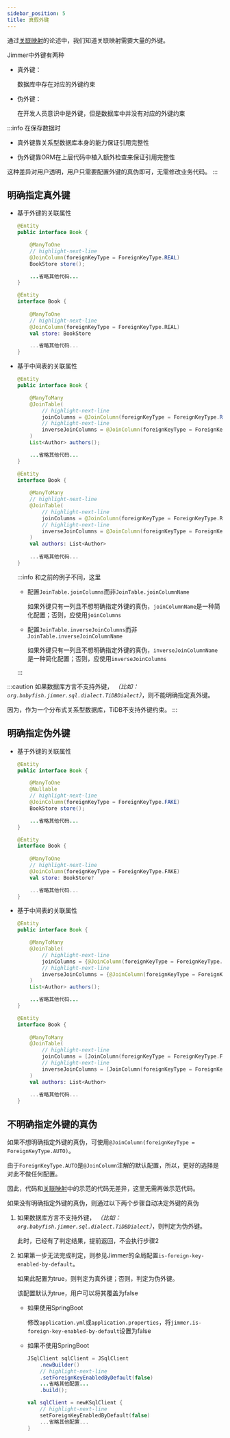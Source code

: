 ```yaml
---
sidebar_position: 5
title: 真假外键
---
```



通过[关联映射](./association)的论述中，我们知道关联映射需要大量的外键。

Jimmer中外键有两种

-   真外键：

    数据库中存在对应的外键约束

-   伪外键：

    在开发人员意识中是外键，但是数据库中并没有对应的外键约束

:::info
在保存数据时

-   真外键靠关系型数据库本身的能力保证引用完整性

-   伪外键靠ORM在上层代码中植入额外检查来保证引用完整性

这种差异对用户透明，用户只需要配置外键的真伪即可，无需修改业务代码。
:::

## 明确指定真外键

-   基于外键的关联属性

    <Tabs groupId="language">
    <TabItem value="java" label="Java">

    ```java title="Book.java"
    @Entity
    public interface Book {

        @ManyToOne
        // highlight-next-line
        @JoinColumn(foreignKeyType = ForeignKeyType.REAL)
        BookStore store();

        ...省略其他代码...
    }
    ```

    </TabItem>
    <TabItem value="kotlin" label="Kotlin">

    ```kotlin title="Book.kt"
    @Entity
    interface Book {
        
        @ManyToOne
        // highlight-next-line
        @JoinColumn(foreignKeyType = ForeignKeyType.REAL)
        val store: BookStore

        ...省略其他代码...
    }
    ```

    </TabItem>
    </Tabs>

-   基于中间表的关联属性

    <Tabs groupId="language">
    <TabItem value="java" label="Java">

    ```java title="Book.java"
    @Entity
    public interface Book {

        @ManyToMany
        @JoinTable(
            // highlight-next-line
            joinColumns = @JoinColumn(foreignKeyType = ForeignKeyType.REAL),
            // highlight-next-line
            inverseJoinColumns = @JoinColumn(foreignKeyType = ForeignKeyType.REAL)
        )
        List<Author> authors();

        ...省略其他代码...
    }
    ```

    </TabItem>
    <TabItem value="kotlin" label="Kotlin">

    ```kotlin title="Book.kt"
    @Entity
    interface Book {
        
        @ManyToMany
        // highlight-next-line
        @JoinTable(
            // highlight-next-line
            joinColumns = @JoinColumn(foreignKeyType = ForeignKeyType.REAL),
            // highlight-next-line
            inverseJoinColumns = @JoinColumn(foreignKeyType = ForeignKeyType.REAL)
        )
        val authors: List<Author>
        
        ...省略其他代码...
    }
    ```

    </TabItem>
    </Tabs>

    :::info
    和之前的例子不同，这里
    
    -   配置`JoinTable.joinColumns`而非`JoinTable.joinColumnName`

        如果外键只有一列且不想明确指定外键的真伪，`joinColumnName`是一种简化配置；否则，应使用`joinColumns`

    -   配置`JoinTable.inverseJoinColumns`而非`JoinTable.inverseJoinColumnName`

        如果外键只有一列且不想明确指定外键的真伪，`inverseJoinColumnName`是一种简化配置；否则，应使用`inverseJoinColumns`

    :::

:::caution
如果数据库方言不支持外键， *（比如：`org.babyfish.jimmer.sql.dialect.TiDBDialect`）*，则不能明确指定真外键。

因为，作为一个分布式关系型数据库，TiDB不支持外键约束。
:::

## 明确指定伪外键

-   基于外键的关联属性

    <Tabs groupId="language">
    <TabItem value="java" label="Java">

    ```java title="Book.java"
    @Entity
    public interface Book {

        @ManyToOne
        @Nullable
        // highlight-next-line
        @JoinColumn(foreignKeyType = ForeignKeyType.FAKE)
        BookStore store();

        ...省略其他代码...
    }
    ```

    </TabItem>
    <TabItem value="kotlin" label="Kotlin">

    ```kotlin title="Book.kt"
    @Entity
    interface Book {
        
        @ManyToOne
        // highlight-next-line
        @JoinColumn(foreignKeyType = ForeignKeyType.FAKE)
        val store: BookStore?

        ...省略其他代码...
    }
    ```

    </TabItem>
    </Tabs>

-   基于中间表的关联属性

    <Tabs groupId="language">
    <TabItem value="java" label="Java">

    ```java title="Book.java"
    @Entity
    public interface Book {

        @ManyToMany
        @JoinTable(
            // highlight-next-line
            joinColumns = {@JoinColumn(foreignKeyType = ForeignKeyType.FAKE)},
            // highlight-next-line
            inverseJoinColumns = {@JoinColumn(foreignKeyType = ForeignKeyType.FAKE)}
        )
        List<Author> authors();

        ...省略其他代码...
    }
    ```

    </TabItem>
    <TabItem value="kotlin" label="Kotlin">

    ```kotlin title="Book.kt"
    @Entity
    interface Book {
        
        @ManyToMany
        @JoinTable(
            // highlight-next-line
            joinColumns = [JoinColumn(foreignKeyType = ForeignKeyType.FAKE)],
            // highlight-next-line
            inverseJoinColumns = [JoinColumn(foreignKeyType = ForeignKeyType.FAKE)]
        )
        val authors: List<Author>
        
        ...省略其他代码...
    }
    ```

    </TabItem>
    </Tabs>

## 不明确指定外键的真伪

如果不想明确指定外键的真伪，可使用`@JoinColumn(foreignKeyType = ForeignKeyType.AUTO)`。

由于`ForeignKeyType.AUTO`是`@JoinColumn`注解的默认配置，所以，更好的选择是对此不做任何配置。

因此，代码和[关联映射](./association)中的示范的代码无差异，这里无需再做示范代码。

如果没有明确指定外键的真伪，则通过以下两个步骤自动决定外键的真伪

1.  如果数据库方言不支持外键， *（比如：`org.babyfish.jimmer.sql.dialect.TiDBDialect`）*，则判定为伪外键。

    此时，已经有了判定结果，提前返回，不会执行步骤2

2.  如果第一步无法完成判定，则参见Jimmer的全局配置`is-foreign-key-enabled-by-default`。

    如果此配置为true，则判定为真外键；否则，判定为伪外键。

    该配置默认为true，用户可以将其覆盖为false

    -   如果使用SpringBoot

        修改`application.yml`或`application.properties`，将`jimmer.is-foreign-key-enabled-by-default`设置为false

    -   如果不使用SpringBoot

        <Tabs groupId="language">
        <TabItem value="java" label="Java">

        ```java
        JSqlClient sqlClient = JSqlClient
            .newBuilder()
            // highlight-next-line
            .setForeignKeyEnabledByDefault(false)
            ...省略其他配置...
            .build();
        ```

        </TabItem>
        <TabItem value="kotlin" label="Kotlin">

        ```kotlin
        val sqlClient = newKSqlClient {
            // highlight-next-line
            setForeignKeyEnabledByDefault(false)
            ...省略其他配置...
        }
        ```

        </TabItem>
        </Tabs>

